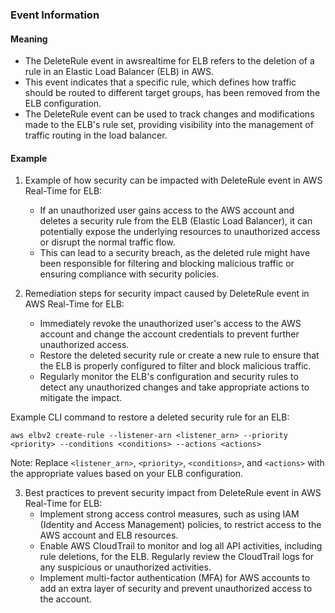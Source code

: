 
### Event Information

#### Meaning

- The DeleteRule event in awsrealtime for ELB refers to the deletion of a rule in an Elastic Load Balancer (ELB) in AWS.
- This event indicates that a specific rule, which defines how traffic should be routed to different target groups, has been removed from the ELB configuration.
- The DeleteRule event can be used to track changes and modifications made to the ELB's rule set, providing visibility into the management of traffic routing in the load balancer.

#### Example

1. Example of how security can be impacted with DeleteRule event in AWS Real-Time for ELB:
   - If an unauthorized user gains access to the AWS account and deletes a security rule from the ELB (Elastic Load Balancer), it can potentially expose the underlying resources to unauthorized access or disrupt the normal traffic flow.
   - This can lead to a security breach, as the deleted rule might have been responsible for filtering and blocking malicious traffic or ensuring compliance with security policies.

2. Remediation steps for security impact caused by DeleteRule event in AWS Real-Time for ELB:
   - Immediately revoke the unauthorized user's access to the AWS account and change the account credentials to prevent further unauthorized access.
   - Restore the deleted security rule or create a new rule to ensure that the ELB is properly configured to filter and block malicious traffic.
   - Regularly monitor the ELB's configuration and security rules to detect any unauthorized changes and take appropriate actions to mitigate the impact.

Example CLI command to restore a deleted security rule for an ELB:
```
aws elbv2 create-rule --listener-arn <listener_arn> --priority <priority> --conditions <conditions> --actions <actions>
```

Note: Replace `<listener_arn>`, `<priority>`, `<conditions>`, and `<actions>` with the appropriate values based on your ELB configuration.

3. Best practices to prevent security impact from DeleteRule event in AWS Real-Time for ELB:
   - Implement strong access control measures, such as using IAM (Identity and Access Management) policies, to restrict access to the AWS account and ELB resources.
   - Enable AWS CloudTrail to monitor and log all API activities, including rule deletions, for the ELB. Regularly review the CloudTrail logs for any suspicious or unauthorized activities.
   - Implement multi-factor authentication (MFA) for AWS accounts to add an extra layer of security and prevent unauthorized access to the account.


